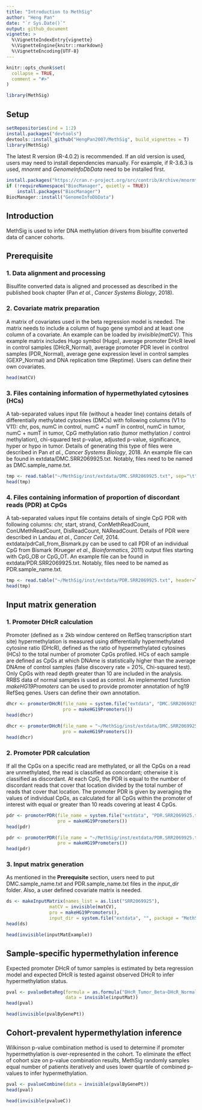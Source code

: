 ```yaml
---
title: "Introduction to MethSig"
author: "Heng Pan"
date: "`r Sys.Date()`"
output: github_document
vignette: >
  %\VignetteIndexEntry{vignette}
  %\VignetteEngine{knitr::rmarkdown}
  %\VignetteEncoding{UTF-8}
---
```


```r
knitr::opts_chunk$set(
  collapse = TRUE,
  comment = "#>"
)
```

```r
library(MethSig)
```

## Setup
```r
setRepositories(ind = 1:2)
install.packages("devtools")
devtools::install_github("HengPan2007/MethSig", build_vignettes = T)
library(MethSig)
```

The latest R version (R-4.0.2) is recommended. If an old version is used, users may need to install dependencies manually. For example, if R-3.6.3 is used, *mnormt* and *GenomeInfoDbData* need to be installed first.
```r
install.packages("https://cran.r-project.org/src/contrib/Archive/mnormt/mnormt_1.5-7.tar.gz", repos=NULL)
if (!requireNamespace("BiocManager", quietly = TRUE))
    install.packages("BiocManager")
BiocManager::install("GenomeInfoDbData")
```

## Introduction
MethSig is used to infer DNA methylation drivers from bisulfite converted data of cancer cohorts.

## Prerequisite

### 1. Data alignment and processing
Bisulfite converted data is aligned and processed as described in the published book chapter (Pan *et al.*, *Cancer Systems Biology*, 2018).

### 2. Covariate matrix preparation
A matrix of covariates used in the beta regression model is needed. The matrix needs to include a column of hugo gene symbol and at least one column of a covariate. An example can be loaded by *invisible(matCV)*. This example matrix includes Hugo symbol (Hugo), average promoter DHcR level in control samples (DHcR_Normal), average promoter PDR level in control samples (PDR_Normal), average gene expression level in control samples (GEXP_Normal) and DNA replication time (Reptime). Users can define their own covariates.

```r
head(matCV)
```

### 3. Files containing information of hypermethylated cytosines (HCs)
A tab-separated values input file (without a header line) contains details of differentially methylated cytosines (DMCs) with following columns (V1 to V11): chr, pos, numC in control, numC + numT in control, numC in tumor, numC + numT in tumor, CpG methylation ratio (tumor methylation / control methylation), chi-squared test p-value, adjusted p-value, significance, hyper or hypo in tumor. Details of generating this type of files were described in Pan *et al.*, *Cancer Systems Biology*, 2018. An example file can be found in extdata/DMC.SRR2069925.txt. Notably, files need to be named as DMC.sample_name.txt.

```r
tmp <- read.table("~/MethSig/inst/extdata/DMC.SRR2069925.txt", sep="\t")
head(tmp)
```

### 4. Files containing information of proportion of discordant reads (PDR) at CpGs 
A tab-separated values input file contains details of single CpG PDR with following columns: chr, start, strand, ConMethReadCount, ConUMethReadCount, DisReadCount, NAReadCount. Details of PDR were described in Landau *et al.*, *Cancer Cell*, 2014. extdata/pdrCall_from_Bismark.py can be used to call PDR of an individual CpG from Bismark (Krueger *et al.*, *Bioinformatics*, 2011) output files starting with CpG_OB or CpG_OT. An example file can be found in extdata/PDR.SRR2069925.txt. Notably, files need to be named as PDR.sample_name.txt.

```r
tmp <- read.table("~/MethSig/inst/extdata/PDR.SRR2069925.txt", header=T, sep="\t")
head(tmp)
```

## Input matrix generation

### 1. Promoter DHcR calculation
Promoter (defined as ± 2kb window centered on RefSeq transcription start site) hypermethylation is measured using differentially hypermethylated cytosine ratio (DHcR), defined as the ratio of hypermethylated cytosines (HCs) to the total number of promoter CpGs profiled. HCs of each sample are defined as CpGs at which DNAme is statistically higher than the average DNAme of control samples (false discovery rate = 20%, Chi-squared test). Only CpGs with read depth greater than 10 are included in the analysis. RRBS data of normal samples is used as control. An implemented function *makeHG19Promoters* can be used to provide promoter annotation of hg19 RefSeq genes. Users can define their own annotation.

```r
dhcr <- promoterDHcR(file_name = system.file("extdata", "DMC.SRR2069925.txt", package = "MethSig"),
                     pro = makeHG19Promoters())
head(dhcr)
```
```r
dhcr <- promoterDHcR(file_name = "~/MethSig/inst/extdata/DMC.SRR2069925.txt",
                     pro = makeHG19Promoters())
head(dhcr)
```

### 2. Promoter PDR calculation
If all the CpGs on a specific read are methylated, or all the CpGs on a read are unmethylated, the read is classified as concordant; otherwise it is classified as discordant. At each CpG, the PDR is equal to the number of discordant reads that cover that location divided by the total number of reads that cover that location. The promoter PDR is given by averaging the values of individual CpGs, as calculated for all CpGs within the promoter of interest with equal or greater than 10 reads covering at least 4 CpGs.

```r
pdr <- promoterPDR(file_name = system.file("extdata", "PDR.SRR2069925.txt", package = "MethSig"),
                   pro = makeHG19Promoters())
head(pdr)
```
```r
pdr <- promoterPDR(file_name = "~/MethSig/inst/extdata/PDR.SRR2069925.txt",
                   pro = makeHG19Promoters())
head(pdr)
```

### 3. Input matrix generation
As mentioned in the **Prerequisite** section, users need to put DMC.sample_name.txt and PDR.sample_name.txt files in the *input_dir* folder. Also, a user defined covariate matrix is needed.
```r
ds <- makeInputMatrix(names_list = as.list("SRR2069925"),
                matCV = invisible(matCV),
                pro = makeHG19Promoters(),
                input_dir = system.file("extdata", "", package = "MethSig"))
head(ds)
```
```r
head(invisible(inputMatExample))
```
## Sample-specific hypermethylation inference
Expected promoter DHcR of tumor samples is estimated by beta regression model and expected DHcR is tested against observed DHcR to infer hypermethylation status.
```r
pval <- pvalueBetaReg(formula = as.formula("DHcR_Tumor_Beta~DHcR_Normal+PDR_Normal+GEXP_Normal+Reptime+PDR_Tumor+Depth_Tumor+CpGs_Tumor"),
                      data = invisible(inputMat))
head(pval)
```
```r
head(invisible(pvalByGenePt))
```

## Cohort-prevalent hypermethylation inference
Wilkinson p-value combination method is used to determine if promoter hypermethylation is over-represented in the cohort. To eliminate the effect of cohort size on p-value combination results, MethSig randomly samples equal number of patients iteratively and uses lower quartile of combined p-values to infer hypermethylation.
```r
pval <- pvalueCombine(data = invisible(pvalByGenePt))
head(pval)
```
```r
head(invisible(pvalueC))
```
